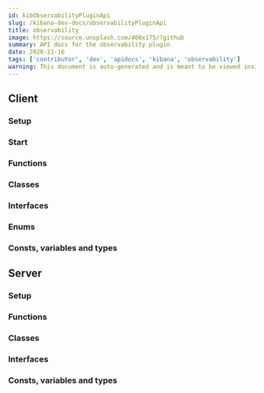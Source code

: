 ```yaml
---
id: kibObservabilityPluginApi
slug: /kibana-dev-docs/observabilityPluginApi
title: observability
image: https://source.unsplash.com/400x175/?github
summary: API docs for the observability plugin
date: 2020-11-16
tags: ['contributor', 'dev', 'apidocs', 'kibana', 'observability']
warning: This document is auto-generated and is meant to be viewed inside our experimental, new docs system. Reach out in #docs-engineering for more info.
---
```



## Client

### Setup
<DocDefinitionList data={[observabilityObj.client.setup]}/>

### Start
<DocDefinitionList data={[observabilityObj.client.start]}/>

### Functions
<DocDefinitionList data={observabilityObj.client.functions}/>

### Classes
<DocDefinitionList data={observabilityObj.client.classes}/>

### Interfaces
<DocDefinitionList data={observabilityObj.client.interfaces}/>

### Enums
<DocDefinitionList data={observabilityObj.client.enums}/>

### Consts, variables and types
<DocDefinitionList data={observabilityObj.client.misc}/>

## Server

### Setup
<DocDefinitionList data={[observabilityObj.server.setup]}/>

### Functions
<DocDefinitionList data={observabilityObj.server.functions}/>

### Classes
<DocDefinitionList data={observabilityObj.server.classes}/>

### Interfaces
<DocDefinitionList data={observabilityObj.server.interfaces}/>

### Consts, variables and types
<DocDefinitionList data={observabilityObj.server.misc}/>

